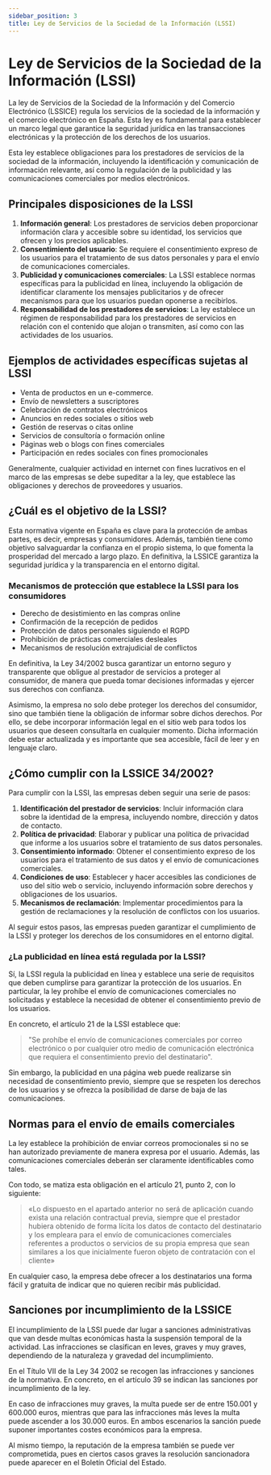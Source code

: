 ```yaml
---
sidebar_position: 3
title: Ley de Servicios de la Sociedad de la Información (LSSI)
---
```


# Ley de Servicios de la Sociedad de la Información (LSSI)

La ley de Servicios de la Sociedad de la Información y del Comercio Electrónico (LSSICE) regula los servicios de la sociedad de la información y el comercio electrónico en España. Esta ley es fundamental para establecer un marco legal que garantice la seguridad jurídica en las transacciones electrónicas y la protección de los derechos de los usuarios. 

Esta ley establece obligaciones para los prestadores de servicios de la sociedad de la información, incluyendo la identificación y comunicación de información relevante, así como la regulación de la publicidad y las comunicaciones comerciales por medios electrónicos.

## Principales disposiciones de la LSSI

1. **Información general**: Los prestadores de servicios deben proporcionar información clara y accesible sobre su identidad, los servicios que ofrecen y los precios aplicables.
2. **Consentimiento del usuario**: Se requiere el consentimiento expreso de los usuarios para el tratamiento de sus datos personales y para el envío de comunicaciones comerciales.
3. **Publicidad y comunicaciones comerciales**: La LSSI establece normas específicas para la publicidad en línea, incluyendo la obligación de identificar claramente los mensajes publicitarios y de ofrecer mecanismos para que los usuarios puedan oponerse a recibirlos.
4. **Responsabilidad de los prestadores de servicios**: La ley establece un régimen de responsabilidad para los prestadores de servicios en relación con el contenido que alojan o transmiten, así como con las actividades de los usuarios.

## Ejemplos de actividades específicas sujetas al LSSI

- Venta de productos en un e-commerce.
- Envío de newsletters a suscriptores
- Celebración de contratos electrónicos
- Anuncios en redes sociales o sitios web
- Gestión de reservas o citas online
- Servicios de consultoría o formación online
- Páginas web o blogs con fines comerciales
- Participación en redes sociales con fines promocionales

Generalmente, cualquier actividad en internet con fines lucrativos en el marco de las empresas se debe supeditar a la ley, que establece las obligaciones y derechos de proveedores y usuarios. 

## ¿Cuál es el objetivo de la LSSI?

Esta normativa vigente en España es clave para la protección de ambas partes, es decir, empresas y consumidores. Además, también tiene como objetivo salvaguardar la confianza en el propio sistema, lo que fomenta la prosperidad del mercado a largo plazo. En definitiva, la LSSICE garantiza la seguridad jurídica y la transparencia en el entorno digital.

### Mecanismos de protección que establece la LSSI para los consumidores

- Derecho de desistimiento en las compras online 
- Confirmación de la recepción de pedidos
- Protección de datos personales siguiendo el RGPD
- Prohibición de prácticas comerciales desleales
- Mecanismos de resolución extrajudicial de conflictos

En definitiva, la Ley 34/2002 busca garantizar un entorno seguro y transparente que obligue al prestador de servicios a proteger al consumidor, de manera que pueda tomar decisiones informadas y ejercer sus derechos con confianza.

Asimismo, la empresa no solo debe proteger los derechos del consumidor, sino que también tiene la obligación de informar sobre dichos derechos. Por ello, se debe incorporar información legal en el sitio web para todos los usuarios que deseen consultarla en cualquier momento. Dicha información debe estar actualizada y es importante que sea accesible, fácil de leer y en lenguaje claro.

## ¿Cómo cumplir con la LSSICE 34/2002?

Para cumplir con la LSSI, las empresas deben seguir una serie de pasos:

1. **Identificación del prestador de servicios**: Incluir información clara sobre la identidad de la empresa, incluyendo nombre, dirección y datos de contacto.
2. **Política de privacidad**: Elaborar y publicar una política de privacidad que informe a los usuarios sobre el tratamiento de sus datos personales.
3. **Consentimiento informado**: Obtener el consentimiento expreso de los usuarios para el tratamiento de sus datos y el envío de comunicaciones comerciales.
4. **Condiciones de uso**: Establecer y hacer accesibles las condiciones de uso del sitio web o servicio, incluyendo información sobre derechos y obligaciones de los usuarios.
5. **Mecanismos de reclamación**: Implementar procedimientos para la gestión de reclamaciones y la resolución de conflictos con los usuarios.

Al seguir estos pasos, las empresas pueden garantizar el cumplimiento de la LSSI y proteger los derechos de los consumidores en el entorno digital. 

### ¿La publicidad en línea está regulada por la LSSI?

Sí, la LSSI regula la publicidad en línea y establece una serie de requisitos que deben cumplirse para garantizar la protección de los usuarios. En particular, la ley prohíbe el envío de comunicaciones comerciales no solicitadas y establece la necesidad de obtener el consentimiento previo de los usuarios.

En concreto, el artículo 21 de la LSSI establece que:

> "Se prohíbe el envío de comunicaciones comerciales por correo electrónico o por cualquier otro medio de comunicación electrónica que requiera el consentimiento previo del destinatario". 

Sin embargo, la publicidad en una página web puede realizarse sin necesidad de consentimiento previo, siempre que se respeten los derechos de los usuarios y se ofrezca la posibilidad de darse de baja de las comunicaciones.

## Normas para el envío de emails comerciales

La ley establece la prohibición de enviar correos promocionales si no se han autorizado previamente de manera expresa por el usuario. Además, las comunicaciones comerciales deberán ser claramente identificables como tales.

Con todo, se matiza esta obligación en el artículo 21, punto 2, con lo siguiente:

> «Lo dispuesto en el apartado anterior no será de aplicación cuando exista una relación contractual previa, siempre que el prestador hubiera obtenido de forma lícita los datos de contacto del destinatario y los empleara para el envío de comunicaciones comerciales referentes a productos o servicios de su propia empresa que sean similares a los que inicialmente fueron objeto de contratación con el cliente»

En cualquier caso, la empresa debe ofrecer a los destinatarios una forma fácil y gratuita de indicar que no quieren recibir más publicidad. 

## Sanciones por incumplimiento de la LSSICE

El incumplimiento de la LSSI puede dar lugar a sanciones administrativas que van desde multas económicas hasta la suspensión temporal de la actividad. Las infracciones se clasifican en leves, graves y muy graves, dependiendo de la naturaleza y gravedad del incumplimiento.

En el Título VII de la Ley 34 2002 se recogen las infracciones y sanciones de la normativa. En concreto, en el artículo 39 se indican las sanciones por incumplimiento de la ley.

En caso de infracciones muy graves, la multa puede ser de entre 150.001 y 600.000 euros, mientras que  para las infracciones más leves la multa puede ascender a los 30.000 euros. En ambos escenarios la sanción puede suponer importantes costes económicos para la empresa.

Al mismo tiempo, la reputación de la empresa también se puede ver comprometida, pues en ciertos casos graves la resolución sancionadora puede aparecer en el Boletín Oficial del Estado.

